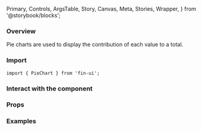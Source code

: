   Primary,
  Controls,
  ArgsTable,
  Story,
  Canvas,
  Meta,
  Stories,
  Wrapper,
} from '@storybook/blocks';

<Meta of={PieStories} />

### Overview

Pie charts are used to display the contribution of each value to a total.

### Import

```tsx
import { PieChart } from 'fin-ui';
```

### Interact with the component

<Primary />

### Props

<Controls />

### Examples

<Stories includePrimary={true} title="Example charts" />
